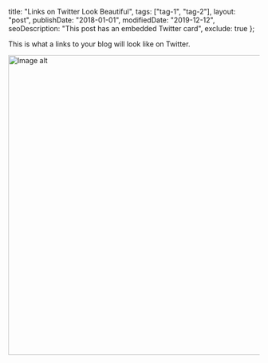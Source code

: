 
  title: "Links on Twitter Look Beautiful",
  tags: ["tag-1", "tag-2"],
  layout: "post",
  publishDate: "2018-01-01",
  modifiedDate: "2019-12-12",
  seoDescription: "This post has an embedded Twitter card",
  exclude: true
};

<BlogMeta data={props} />

This is what a links to your blog will look like on Twitter.

<img src={imageUrl} width="600px" alt="Image alt" />
